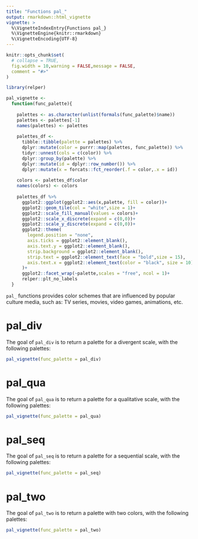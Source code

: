 ```yaml
---
title: "Functions pal_"
output: rmarkdown::html_vignette
vignette: >
  %\VignetteIndexEntry{Functions pal_}
  %\VignetteEngine{knitr::rmarkdown}
  %\VignetteEncoding{UTF-8}
---
```


```r
knitr::opts_chunk$set(
  # collapse = TRUE,
  fig.width = 10,warning = FALSE,message = FALSE,
  comment = "#>"
)
```

```r
library(relper)

pal_vignette <-
  function(func_palette){
    
    palettes <- as.character(unlist(formals(func_palette)$name)) 
    palettes <- palettes[-1]
    names(palettes) <- palettes
    
    palettes_df <-
      tibble::tibble(palette = palettes) %>% 
      dplyr::mutate(color = purrr::map(palettes, func_palette)) %>% 
      tidyr::unnest(cols = c(color)) %>% 
      dplyr::group_by(palette) %>% 
      dplyr::mutate(id = dplyr::row_number()) %>% 
      dplyr::mutate(x = forcats::fct_reorder(.f = color,.x = id))
    
    colors <- palettes_df$color
    names(colors) <- colors
    
    palettes_df %>% 
      ggplot2::ggplot(ggplot2::aes(x,palette, fill = color))+
      ggplot2::geom_tile(col = "white",size = 1)+
      ggplot2::scale_fill_manual(values = colors)+
      ggplot2::scale_x_discrete(expand = c(0,0))+
      ggplot2::scale_y_discrete(expand = c(0,0))+
      ggplot2::theme(
        legend.position = "none",
        axis.ticks = ggplot2::element_blank(),
        axis.text.y = ggplot2::element_blank(),
        strip.background = ggplot2::element_blank(),
        strip.text = ggplot2::element_text(face = "bold",size = 15),
        axis.text.x = ggplot2::element_text(color = "black", size = 10)
      )+
      ggplot2::facet_wrap(~palette,scales = "free", ncol = 1)+
      relper::plt_no_labels
  }
```

`pal_` functions provides color schemes that are influenced by popular culture media, such as: TV series, movies, video games, animations, etc.

# pal_div

The goal of `pal_div` is to return a palette for a divergent scale, with the following palettes:


```r

pal_vignette(func_palette = pal_div)

```

# pal_qua

The goal of `pal_qua` is to return a palette for a qualitative scale, with the following palettes:

```r

pal_vignette(func_palette = pal_qua)

```

# pal_seq

The goal of `pal_seq` is to return a palette for a sequential scale, with the following palettes:

```r

pal_vignette(func_palette = pal_seq)

```

# pal_two

The goal of `pal_two` is to return a palette with two colors, with the following palettes:

```r

pal_vignette(func_palette = pal_two)

```
